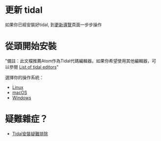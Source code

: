 <languages/>
= 更新 tidal =

如果你已經安裝好tidal, 到[[Upgrading|更新導覽]]頁面一步步操作

= 從頭開始安裝 =

"備註：此文檔推薦Atom作為Tidal代碼編輯器。如果你希望使用其他編輯器，可以參閱 [[List of tidal editors]]"

選擇你的操作系統：

<div class="mw-translate-fuzzy">
* [[Linux_installation|Linux]]
* [[MacOS_installation|macOS]]
* [[Windows_installation|Windows]]
</div>

= 疑難雜症？ =

* [[Tidal安裝疑難排除]]